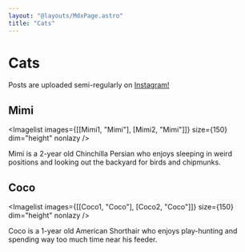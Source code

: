 ```yaml
---
layout: "@layouts/MdxPage.astro"
title: "Cats"
---
```




# Cats

Posts are uploaded semi-regularly on
[Instagram!](https://instagram.com/mimiwithcoco)

## Mimi

<Imagelist images={[[Mimi1, "Mimi"], [Mimi2, "Mimi"]]} size={150} dim="height" nonlazy />

Mimi is a 2-year old Chinchilla Persian who enjoys sleeping in weird positions
and looking out the backyard for birds and chipmunks.

## Coco

<Imagelist images={[[Coco1, "Coco"], [Coco2, "Coco"]]} size={150} dim="height" nonlazy />

Coco is a 1-year old American Shorthair who enjoys play-hunting and spending way
too much time near his feeder.
